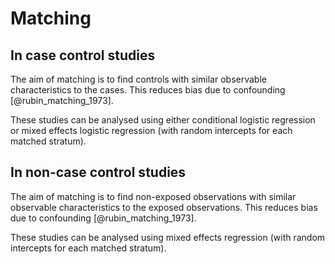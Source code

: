 # Matching

## In case control studies

The aim of matching is to find controls with similar observable characteristics to the cases. This reduces bias due to confounding [@rubin_matching_1973].

These studies can be analysed using either conditional logistic regression or mixed effects logistic regression (with random intercepts for each matched stratum).

## In non-case control studies

The aim of matching is to find non-exposed observations with similar observable characteristics to the exposed observations. This reduces bias due to confounding [@rubin_matching_1973].

These studies can be analysed using mixed effects regression (with random intercepts for each matched stratum).
